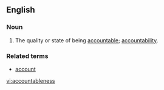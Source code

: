 ==English==

===Noun===
{{en-noun|es}}

# The quality or state of being [[accountable]]; [[accountability]].

===Related terms===
*[[account]]

[[vi:accountableness]]